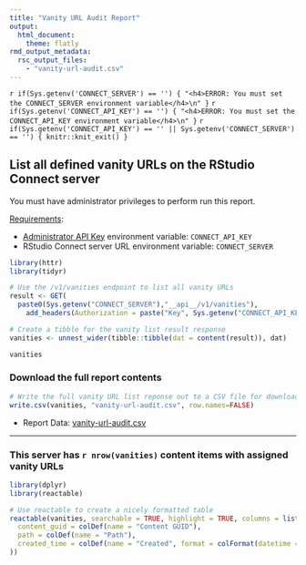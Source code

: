 ```yaml
---
title: "Vanity URL Audit Report"
output: 
  html_document:
    theme: flatly
rmd_output_metadata:
  rsc_output_files:
    - "vanity-url-audit.csv"
---
```


`r if(Sys.getenv('CONNECT_SERVER') == '') { "<h4>ERROR: You must set the CONNECT_SERVER environment variable</h4>\n" }`
`r if(Sys.getenv('CONNECT_API_KEY') == '') { "<h4>ERROR: You must set the CONNECT_API_KEY environment variable</h4>\n" }`
`r if(Sys.getenv('CONNECT_API_KEY') == '' || Sys.getenv('CONNECT_SERVER') == '') { knitr::knit_exit() }`

## List all defined vanity URLs on the RStudio Connect server

You must have administrator privileges to perform run this report.

[Requirements](https://docs.rstudio.com/connect/cookbook/#getting-started){target="_blank"}:

- [Administrator API Key](https://docs.rstudio.com/connect/user/api-keys/#api-keys-creating){target="_blank"} environment variable: `CONNECT_API_KEY`
- RStudio Connect server URL environment variable: `CONNECT_SERVER`

```r
library(httr)
library(tidyr)

# Use the /v1/vanities endpoint to list all vanity URLs
result <- GET(
  paste0(Sys.getenv("CONNECT_SERVER"),"__api__/v1/vanities"),
    add_headers(Authorization = paste("Key", Sys.getenv("CONNECT_API_KEY"))))

# Create a tibble for the vanity list result response
vanities <- unnest_wider(tibble::tibble(dat = content(result)), dat) 

vanities
```

### Download the full report contents

```r

# Write the full vanity URL list reponse out to a CSV file for download
write.csv(vanities, "vanity-url-audit.csv", row.names=FALSE)
```

- Report Data: [vanity-url-audit.csv](vanity-url-audit.csv)

---

### This server has `r nrow(vanities)` content items with assigned vanity URLs

```r
library(dplyr)
library(reactable)

# Use reactable to create a nicely formatted table
reactable(vanities, searchable = TRUE, highlight = TRUE, columns = list(
  content_guid = colDef(name = "Content GUID"),
  path = colDef(name = "Path"),
  created_time = colDef(name = "Created", format = colFormat(datetime = TRUE))
))
```
